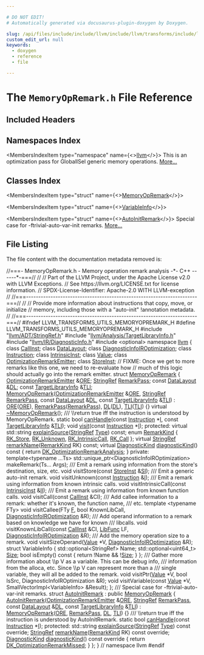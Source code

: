 ```yaml
---

# DO NOT EDIT!
# Automatically generated via docusaurus-plugin-doxygen by Doxygen.

slug: /api/files/include/include/llvm/include/llvm/transforms/include/llvm/transforms/utils/memoryopremark-h
custom_edit_url: null
keywords:
  - doxygen
  - reference
  - file

---
```





# The `MemoryOpRemark.h` File Reference

<DoxygenPage pluginConfig={pluginConfig}>



## Included Headers

<IncludesList>
<IncludesListItem
  filePath="llvm/ADT/StringRef.h"
  permalink="/docs/api/files/include/include/llvm/include/llvm/adt/stringref-h"
  isLocal="true" />
<IncludesListItem
  filePath="llvm/Analysis/TargetLibraryInfo.h"
  permalink="/docs/api/files/include/include/llvm/include/llvm/analysis/targetlibraryinfo-h"
  isLocal="true" />
<IncludesListItem
  filePath="llvm/IR/DiagnosticInfo.h"
  permalink="/docs/api/files/include/include/llvm/include/llvm/ir/diagnosticinfo-h"
  isLocal="true" />
<IncludesListItem
  filePath="optional"
  permalink=""
  isLocal="false" />
</IncludesList>

## Namespaces Index

<MembersIndex>

<MembersIndexItem
  type="namespace"
  name={<><a href="/docs/api/namespaces/llvm">llvm</a></>}>
This is an optimization pass for GlobalISel generic memory operations. <a href="/docs/api/namespaces/llvm/#details">More...</a>
</MembersIndexItem>

</MembersIndex>

## Classes Index

<MembersIndex>

<MembersIndexItem
  type="struct"
  name={<><a href="/docs/api/structs/llvm/memoryopremark">MemoryOpRemark</a></>}>
</MembersIndexItem>

<MembersIndexItem
  type="struct"
  name={<><a href="/docs/api/structs/llvm/memoryopremark/variableinfo">VariableInfo</a></>}>
</MembersIndexItem>

<MembersIndexItem
  type="struct"
  name={<><a href="/docs/api/structs/llvm/autoinitremark">AutoInitRemark</a></>}>
Special case for -ftrivial-auto-var-init remarks. <a href="/docs/api/structs/llvm/autoinitremark/#details">More...</a>
</MembersIndexItem>

</MembersIndex>


## File Listing

The file content with the documentation metadata removed is:

<ProgramListing>

<Link id="l00001" /><CodeLine lineNumber="1"><Highlight kind="comment">//===- MemoryOpRemark.h - Memory operation remark analysis -&#42;- C++ ------&#42;-===//</Highlight><Highlight kind="normal"></Highlight></CodeLine>
<Link id="l00002" /><CodeLine lineNumber="2"><Highlight kind="normal"></Highlight><Highlight kind="comment">//</Highlight><Highlight kind="normal"></Highlight></CodeLine>
<Link id="l00003" /><CodeLine lineNumber="3"><Highlight kind="normal"></Highlight><Highlight kind="comment">// Part of the LLVM Project, under the Apache License v2.0 with LLVM Exceptions.</Highlight><Highlight kind="normal"></Highlight></CodeLine>
<Link id="l00004" /><CodeLine lineNumber="4"><Highlight kind="normal"></Highlight><Highlight kind="comment">// See https://llvm.org/LICENSE.txt for license information.</Highlight><Highlight kind="normal"></Highlight></CodeLine>
<Link id="l00005" /><CodeLine lineNumber="5"><Highlight kind="normal"></Highlight><Highlight kind="comment">// SPDX-License-Identifier: Apache-2.0 WITH LLVM-exception</Highlight><Highlight kind="normal"></Highlight></CodeLine>
<Link id="l00006" /><CodeLine lineNumber="6"><Highlight kind="normal"></Highlight><Highlight kind="comment">//</Highlight><Highlight kind="normal"></Highlight></CodeLine>
<Link id="l00007" /><CodeLine lineNumber="7"><Highlight kind="normal"></Highlight><Highlight kind="comment">//===----------------------------------------------------------------------===//</Highlight><Highlight kind="normal"></Highlight></CodeLine>
<Link id="l00008" /><CodeLine lineNumber="8"><Highlight kind="normal"></Highlight><Highlight kind="comment">//</Highlight><Highlight kind="normal"></Highlight></CodeLine>
<Link id="l00009" /><CodeLine lineNumber="9"><Highlight kind="normal"></Highlight><Highlight kind="comment">// Provide more information about instructions that copy, move, or initialize</Highlight><Highlight kind="normal"></Highlight></CodeLine>
<Link id="l00010" /><CodeLine lineNumber="10"><Highlight kind="normal"></Highlight><Highlight kind="comment">// memory, including those with a &quot;auto-init&quot; !annotation metadata.</Highlight><Highlight kind="normal"></Highlight></CodeLine>
<Link id="l00011" /><CodeLine lineNumber="11"><Highlight kind="normal"></Highlight><Highlight kind="comment">//</Highlight><Highlight kind="normal"></Highlight></CodeLine>
<Link id="l00012" /><CodeLine lineNumber="12"><Highlight kind="normal"></Highlight><Highlight kind="comment">//===----------------------------------------------------------------------===//</Highlight><Highlight kind="normal"></Highlight></CodeLine>
<Link id="l00013" /><CodeLine lineNumber="13"><Highlight kind="normal"></Highlight></CodeLine>
<Link id="l00014" /><CodeLine lineNumber="14"><Highlight kind="normal"></Highlight><Highlight kind="preprocessor">#ifndef LLVM&#95;TRANSFORMS&#95;UTILS&#95;MEMORYOPREMARK&#95;H</Highlight><Highlight kind="normal"></Highlight></CodeLine>
<Link id="l00015" /><CodeLine lineNumber="15"><Highlight kind="normal"></Highlight><Highlight kind="preprocessor">#define LLVM&#95;TRANSFORMS&#95;UTILS&#95;MEMORYOPREMARK&#95;H</Highlight><Highlight kind="normal"></Highlight></CodeLine>
<Link id="l00016" /><CodeLine lineNumber="16"><Highlight kind="normal"></Highlight></CodeLine>
<Link id="l00017" /><CodeLine lineNumber="17"><Highlight kind="normal"></Highlight><Highlight kind="preprocessor">#include &quot;<a href="/docs/api/files/include/include/llvm/include/llvm/adt/stringref-h">llvm/ADT/StringRef.h</a>&quot;</Highlight><Highlight kind="normal"></Highlight></CodeLine>
<Link id="l00018" /><CodeLine lineNumber="18"><Highlight kind="normal"></Highlight><Highlight kind="preprocessor">#include &quot;<a href="/docs/api/files/include/include/llvm/include/llvm/analysis/targetlibraryinfo-h">llvm/Analysis/TargetLibraryInfo.h</a>&quot;</Highlight><Highlight kind="normal"></Highlight></CodeLine>
<Link id="l00019" /><CodeLine lineNumber="19"><Highlight kind="normal"></Highlight><Highlight kind="preprocessor">#include &quot;<a href="/docs/api/files/include/include/llvm/include/llvm/ir/diagnosticinfo-h">llvm/IR/DiagnosticInfo.h</a>&quot;</Highlight><Highlight kind="normal"></Highlight></CodeLine>
<Link id="l00020" /><CodeLine lineNumber="20"><Highlight kind="normal"></Highlight><Highlight kind="preprocessor">#include &lt;optional&gt;</Highlight><Highlight kind="normal"></Highlight></CodeLine>
<Link id="l00021" /><CodeLine lineNumber="21"><Highlight kind="normal"></Highlight></CodeLine>
<Link id="l00022" /><CodeLine lineNumber="22"><Highlight kind="normal"></Highlight><Highlight kind="keyword">namespace </Highlight><Highlight kind="normal"><a href="/docs/api/namespaces/llvm">llvm</a> &#123;</Highlight></CodeLine>
<Link id="l00023" /><CodeLine lineNumber="23"><Highlight kind="normal"></Highlight></CodeLine>
<Link id="l00024" /><CodeLine lineNumber="24"><Highlight kind="normal"></Highlight><Highlight kind="keyword">class </Highlight><Highlight kind="normal"><a href="/docs/api/classes/llvm/callinst">CallInst</a>;</Highlight></CodeLine>
<Link id="l00025" /><CodeLine lineNumber="25"><Highlight kind="normal"></Highlight><Highlight kind="keyword">class </Highlight><Highlight kind="normal"><a href="/docs/api/classes/llvm/datalayout">DataLayout</a>;</Highlight></CodeLine>
<Link id="l00026" /><CodeLine lineNumber="26"><Highlight kind="normal"></Highlight><Highlight kind="keyword">class </Highlight><Highlight kind="normal"><a href="/docs/api/classes/llvm/diagnosticinfoiroptimization">DiagnosticInfoIROptimization</a>;</Highlight></CodeLine>
<Link id="l00027" /><CodeLine lineNumber="27"><Highlight kind="normal"></Highlight><Highlight kind="keyword">class </Highlight><Highlight kind="normal"><a href="/docs/api/classes/llvm/instruction">Instruction</a>;</Highlight></CodeLine>
<Link id="l00028" /><CodeLine lineNumber="28"><Highlight kind="normal"></Highlight><Highlight kind="keyword">class </Highlight><Highlight kind="normal"><a href="/docs/api/classes/llvm/intrinsicinst">IntrinsicInst</a>;</Highlight></CodeLine>
<Link id="l00029" /><CodeLine lineNumber="29"><Highlight kind="normal"></Highlight><Highlight kind="keyword">class </Highlight><Highlight kind="normal"><a href="/docs/api/classes/llvm/value">Value</a>;</Highlight></CodeLine>
<Link id="l00030" /><CodeLine lineNumber="30"><Highlight kind="normal"></Highlight><Highlight kind="keyword">class </Highlight><Highlight kind="normal"><a href="/docs/api/classes/llvm/optimizationremarkemitter">OptimizationRemarkEmitter</a>;</Highlight></CodeLine>
<Link id="l00031" /><CodeLine lineNumber="31"><Highlight kind="normal"></Highlight><Highlight kind="keyword">class </Highlight><Highlight kind="normal"><a href="/docs/api/classes/llvm/storeinst">StoreInst</a>;</Highlight></CodeLine>
<Link id="l00032" /><CodeLine lineNumber="32"><Highlight kind="normal"></Highlight></CodeLine>
<Link id="l00033" /><CodeLine lineNumber="33"><Highlight kind="normal"></Highlight><Highlight kind="comment">// FIXME: Once we get to more remarks like this one, we need to re-evaluate how</Highlight><Highlight kind="normal"></Highlight></CodeLine>
<Link id="l00034" /><CodeLine lineNumber="34"><Highlight kind="normal"></Highlight><Highlight kind="comment">// much of this logic should actually go into the remark emitter.</Highlight><Highlight kind="normal"></Highlight></CodeLine>
<Link id="l00035" /><CodeLine lineNumber="35" lineLink="/docs/api/structs/llvm/memoryopremark"><Highlight kind="normal"></Highlight><Highlight kind="keyword">struct </Highlight><Highlight kind="normal"><a href="/docs/api/structs/llvm/memoryopremark/#ad99cd44fdfd9049476ff35f5e7771acc">MemoryOpRemark</a> &#123;</Highlight></CodeLine>
<Link id="l00036" /><CodeLine lineNumber="36" lineLink="/docs/api/structs/llvm/memoryopremark/#affc8a7a84f31d6345933fb32afca4947"><Highlight kind="normal">  <a href="/docs/api/classes/llvm/optimizationremarkemitter">OptimizationRemarkEmitter</a> &amp;<a href="/docs/api/structs/llvm/memoryopremark/#affc8a7a84f31d6345933fb32afca4947">ORE</a>;</Highlight></CodeLine>
<Link id="l00037" /><CodeLine lineNumber="37" lineLink="/docs/api/structs/llvm/memoryopremark/#aad1dbb4b1f80d87def38329defc8389d"><Highlight kind="normal">  <a href="/docs/api/classes/llvm/stringref">StringRef</a> <a href="/docs/api/structs/llvm/memoryopremark/#aad1dbb4b1f80d87def38329defc8389d">RemarkPass</a>;</Highlight></CodeLine>
<Link id="l00038" /><CodeLine lineNumber="38" lineLink="/docs/api/structs/llvm/memoryopremark/#a81ab7f2ae731a7f145a1488cb84be1d8"><Highlight kind="normal">  </Highlight><Highlight kind="keyword">const</Highlight><Highlight kind="normal"> <a href="/docs/api/classes/llvm/datalayout">DataLayout</a> &amp;<a href="/docs/api/structs/llvm/memoryopremark/#a81ab7f2ae731a7f145a1488cb84be1d8">DL</a>;</Highlight></CodeLine>
<Link id="l00039" /><CodeLine lineNumber="39" lineLink="/docs/api/structs/llvm/memoryopremark/#a3a261163a53fa4b58499322c20f1952d"><Highlight kind="normal">  </Highlight><Highlight kind="keyword">const</Highlight><Highlight kind="normal"> <a href="/docs/api/classes/llvm/targetlibraryinfo">TargetLibraryInfo</a> &amp;<a href="/docs/api/structs/llvm/memoryopremark/#a3a261163a53fa4b58499322c20f1952d">TLI</a>;</Highlight></CodeLine>
<Link id="l00040" /><CodeLine lineNumber="40"><Highlight kind="normal"></Highlight></CodeLine>
<Link id="l00041" /><CodeLine lineNumber="41" lineLink="/docs/api/structs/llvm/memoryopremark/#ad99cd44fdfd9049476ff35f5e7771acc"><Highlight kind="normal">  <a href="/docs/api/structs/llvm/memoryopremark/#ad99cd44fdfd9049476ff35f5e7771acc">MemoryOpRemark</a>(<a href="/docs/api/classes/llvm/optimizationremarkemitter">OptimizationRemarkEmitter</a> &amp;<a href="/docs/api/structs/llvm/memoryopremark/#affc8a7a84f31d6345933fb32afca4947">ORE</a>, <a href="/docs/api/classes/llvm/stringref">StringRef</a> <a href="/docs/api/structs/llvm/memoryopremark/#aad1dbb4b1f80d87def38329defc8389d">RemarkPass</a>,</Highlight></CodeLine>
<Link id="l00042" /><CodeLine lineNumber="42"><Highlight kind="normal">                 </Highlight><Highlight kind="keyword">const</Highlight><Highlight kind="normal"> <a href="/docs/api/classes/llvm/datalayout">DataLayout</a> &amp;<a href="/docs/api/structs/llvm/memoryopremark/#a81ab7f2ae731a7f145a1488cb84be1d8">DL</a>, </Highlight><Highlight kind="keyword">const</Highlight><Highlight kind="normal"> <a href="/docs/api/classes/llvm/targetlibraryinfo">TargetLibraryInfo</a> &amp;<a href="/docs/api/structs/llvm/memoryopremark/#a3a261163a53fa4b58499322c20f1952d">TLI</a>)</Highlight></CodeLine>
<Link id="l00043" /><CodeLine lineNumber="43"><Highlight kind="normal">      : <a href="/docs/api/structs/llvm/memoryopremark/#affc8a7a84f31d6345933fb32afca4947">ORE</a>(<a href="/docs/api/structs/llvm/memoryopremark/#affc8a7a84f31d6345933fb32afca4947">ORE</a>), <a href="/docs/api/structs/llvm/memoryopremark/#aad1dbb4b1f80d87def38329defc8389d">RemarkPass</a>(<a href="/docs/api/structs/llvm/memoryopremark/#aad1dbb4b1f80d87def38329defc8389d">RemarkPass</a>), <a href="/docs/api/structs/llvm/memoryopremark/#a81ab7f2ae731a7f145a1488cb84be1d8">DL</a>(<a href="/docs/api/structs/llvm/memoryopremark/#a81ab7f2ae731a7f145a1488cb84be1d8">DL</a>), <a href="/docs/api/structs/llvm/memoryopremark/#a3a261163a53fa4b58499322c20f1952d">TLI</a>(<a href="/docs/api/structs/llvm/memoryopremark/#a3a261163a53fa4b58499322c20f1952d">TLI</a>) &#123;&#125;</Highlight></CodeLine>
<Link id="l00044" /><CodeLine lineNumber="44"><Highlight kind="normal"></Highlight></CodeLine>
<Link id="l00045" /><CodeLine lineNumber="45" lineLink="/docs/api/structs/llvm/memoryopremark/#ad13e5bb39c9d874786ff902e1a96d5f9"><Highlight kind="normal">  </Highlight><Highlight kind="keyword">virtual</Highlight><Highlight kind="normal"> <a href="/docs/api/structs/llvm/memoryopremark/#ad13e5bb39c9d874786ff902e1a96d5f9">~MemoryOpRemark</a>();</Highlight></CodeLine>
<Link id="l00046" /><CodeLine lineNumber="46"><Highlight kind="normal"></Highlight><Highlight kind="comment"></Highlight></CodeLine>
<Link id="l00047" /><CodeLine lineNumber="47"><Highlight kind="comment">  /// \\return true iff the instruction is understood by MemoryOpRemark.</Highlight><Highlight kind="normal"></Highlight></CodeLine>
<Link id="l00048" /><CodeLine lineNumber="48"><Highlight kind="normal">  </Highlight><Highlight kind="keyword">static</Highlight><Highlight kind="normal"> </Highlight><Highlight kind="keywordtype">bool</Highlight><Highlight kind="normal"> <a href="/docs/api/structs/llvm/memoryopremark/#aa7541fdc3ad2c7fd6950f38ffa63f888">canHandle</a>(</Highlight><Highlight kind="keyword">const</Highlight><Highlight kind="normal"> <a href="/docs/api/classes/llvm/instruction">Instruction</a> &#42;<a href="/docs/api/files/lib/lib/support/md5-cpp/#ac0eafdc9ee161b71e7af98af736952fd">I</a>, </Highlight><Highlight kind="keyword">const</Highlight><Highlight kind="normal"> <a href="/docs/api/classes/llvm/targetlibraryinfo">TargetLibraryInfo</a> &amp;<a href="/docs/api/structs/llvm/memoryopremark/#a3a261163a53fa4b58499322c20f1952d">TLI</a>);</Highlight></CodeLine>
<Link id="l00049" /><CodeLine lineNumber="49"><Highlight kind="normal"></Highlight></CodeLine>
<Link id="l00050" /><CodeLine lineNumber="50"><Highlight kind="normal">  </Highlight><Highlight kind="keywordtype">void</Highlight><Highlight kind="normal"> <a href="/docs/api/structs/llvm/memoryopremark/#a7cc62f5104cc98181f5e3af9aa38db97">visit</a>(</Highlight><Highlight kind="keyword">const</Highlight><Highlight kind="normal"> <a href="/docs/api/classes/llvm/instruction">Instruction</a> &#42;<a href="/docs/api/files/lib/lib/support/md5-cpp/#ac0eafdc9ee161b71e7af98af736952fd">I</a>);</Highlight></CodeLine>
<Link id="l00051" /><CodeLine lineNumber="51"><Highlight kind="normal"></Highlight></CodeLine>
<Link id="l00052" /><CodeLine lineNumber="52"><Highlight kind="normal"></Highlight><Highlight kind="keyword">protected</Highlight><Highlight kind="normal">:</Highlight></CodeLine>
<Link id="l00053" /><CodeLine lineNumber="53"><Highlight kind="normal">  </Highlight><Highlight kind="keyword">virtual</Highlight><Highlight kind="normal"> std::string <a href="/docs/api/structs/llvm/memoryopremark/#a114036ea349b7003bc60a6fa9d580af4">explainSource</a>(<a href="/docs/api/classes/llvm/stringref">StringRef</a> <a href="/docs/api/classes/llvm/type">Type</a>) </Highlight><Highlight kind="keyword">const</Highlight><Highlight kind="normal">;</Highlight></CodeLine>
<Link id="l00054" /><CodeLine lineNumber="54"><Highlight kind="normal"></Highlight></CodeLine>
<Link id="l00055" /><CodeLine lineNumber="55" lineLink="/docs/api/structs/llvm/memoryopremark/#a0b5f89367d77e95e191f4dba11119540"><Highlight kind="normal">  </Highlight><Highlight kind="keyword">enum</Highlight><Highlight kind="normal"> <a href="/docs/api/structs/llvm/memoryopremark/#a0b5f89367d77e95e191f4dba11119540">RemarkKind</a> &#123; <a href="/docs/api/structs/llvm/memoryopremark/#a0b5f89367d77e95e191f4dba11119540aa036baa9962afbac5185a09979402c9d">RK&#95;Store</a>, <a href="/docs/api/structs/llvm/memoryopremark/#a0b5f89367d77e95e191f4dba11119540a38c89bc3f274207c66f98f2f9f440482">RK&#95;Unknown</a>, <a href="/docs/api/structs/llvm/memoryopremark/#a0b5f89367d77e95e191f4dba11119540ad26116e0fbc3518a8b5ce42bf723fafb">RK&#95;IntrinsicCall</a>, <a href="/docs/api/structs/llvm/memoryopremark/#a0b5f89367d77e95e191f4dba11119540ac5867bebefae5ad9ac7e0eec418dc722">RK&#95;Call</a> &#125;;</Highlight></CodeLine>
<Link id="l00056" /><CodeLine lineNumber="56"><Highlight kind="normal">  </Highlight><Highlight kind="keyword">virtual</Highlight><Highlight kind="normal"> <a href="/docs/api/classes/llvm/stringref">StringRef</a> <a href="/docs/api/structs/llvm/memoryopremark/#a415b1ca2ecb643ff209c8303670478a3">remarkName</a>(<a href="/docs/api/structs/llvm/memoryopremark/#a0b5f89367d77e95e191f4dba11119540">RemarkKind</a> RK) </Highlight><Highlight kind="keyword">const</Highlight><Highlight kind="normal">;</Highlight></CodeLine>
<Link id="l00057" /><CodeLine lineNumber="57"><Highlight kind="normal"></Highlight></CodeLine>
<Link id="l00058" /><CodeLine lineNumber="58" lineLink="/docs/api/structs/llvm/memoryopremark/#a195d208079a522f14616aaf98f588127"><Highlight kind="normal">  </Highlight><Highlight kind="keyword">virtual</Highlight><Highlight kind="normal"> <a href="/docs/api/namespaces/llvm/#a52b4ea3a21377555e9a0511d57945594">DiagnosticKind</a> <a href="/docs/api/structs/llvm/memoryopremark/#a195d208079a522f14616aaf98f588127">diagnosticKind</a>()</Highlight><Highlight kind="keyword"> const </Highlight><Highlight kind="normal">&#123; </Highlight><Highlight kind="keywordflow">return</Highlight><Highlight kind="normal"> <a href="/docs/api/namespaces/llvm/#a52b4ea3a21377555e9a0511d57945594a27ed101669b84c58dbf9363fe96bdf64">DK&#95;OptimizationRemarkAnalysis</a>; &#125;</Highlight></CodeLine>
<Link id="l00059" /><CodeLine lineNumber="59"><Highlight kind="normal"></Highlight></CodeLine>
<Link id="l00060" /><CodeLine lineNumber="60"><Highlight kind="normal"></Highlight><Highlight kind="keyword">private</Highlight><Highlight kind="normal">:</Highlight></CodeLine>
<Link id="l00061" /><CodeLine lineNumber="61"><Highlight kind="normal">  </Highlight><Highlight kind="keyword">template</Highlight><Highlight kind="normal">&lt;</Highlight><Highlight kind="keyword">typename</Highlight><Highlight kind="normal"> ...Ts&gt;</Highlight></CodeLine>
<Link id="l00062" /><CodeLine lineNumber="62"><Highlight kind="normal">  std::unique&#95;ptr&lt;DiagnosticInfoIROptimization&gt; makeRemark(Ts... Args);</Highlight></CodeLine>
<Link id="l00063" /><CodeLine lineNumber="63"><Highlight kind="normal"></Highlight><Highlight kind="comment"></Highlight></CodeLine>
<Link id="l00064" /><CodeLine lineNumber="64"><Highlight kind="comment">  /// Emit a remark using information from the store&#39;s destination, size, etc.</Highlight><Highlight kind="normal"></Highlight></CodeLine>
<Link id="l00065" /><CodeLine lineNumber="65"><Highlight kind="normal">  </Highlight><Highlight kind="keywordtype">void</Highlight><Highlight kind="normal"> visitStore(</Highlight><Highlight kind="keyword">const</Highlight><Highlight kind="normal"> <a href="/docs/api/classes/llvm/storeinst">StoreInst</a> &amp;<a href="/docs/api/namespaces/llvm/si">SI</a>);</Highlight><Highlight kind="comment"></Highlight></CodeLine>
<Link id="l00066" /><CodeLine lineNumber="66"><Highlight kind="comment">  /// Emit a generic auto-init remark.</Highlight><Highlight kind="normal"></Highlight></CodeLine>
<Link id="l00067" /><CodeLine lineNumber="67"><Highlight kind="normal">  </Highlight><Highlight kind="keywordtype">void</Highlight><Highlight kind="normal"> visitUnknown(</Highlight><Highlight kind="keyword">const</Highlight><Highlight kind="normal"> <a href="/docs/api/classes/llvm/instruction">Instruction</a> &amp;<a href="/docs/api/files/lib/lib/support/md5-cpp/#ac0eafdc9ee161b71e7af98af736952fd">I</a>);</Highlight><Highlight kind="comment"></Highlight></CodeLine>
<Link id="l00068" /><CodeLine lineNumber="68"><Highlight kind="comment">  /// Emit a remark using information from known intrinsic calls.</Highlight><Highlight kind="normal"></Highlight></CodeLine>
<Link id="l00069" /><CodeLine lineNumber="69"><Highlight kind="normal">  </Highlight><Highlight kind="keywordtype">void</Highlight><Highlight kind="normal"> visitIntrinsicCall(</Highlight><Highlight kind="keyword">const</Highlight><Highlight kind="normal"> <a href="/docs/api/classes/llvm/intrinsicinst">IntrinsicInst</a> &amp;<a href="/docs/api/files/lib/lib/target/lib/target/nvptx/nvvmintrrange-cpp/#ac5804672fc0850438d63caec770647f8">II</a>);</Highlight><Highlight kind="comment"></Highlight></CodeLine>
<Link id="l00070" /><CodeLine lineNumber="70"><Highlight kind="comment">  /// Emit a remark using information from known function calls.</Highlight><Highlight kind="normal"></Highlight></CodeLine>
<Link id="l00071" /><CodeLine lineNumber="71"><Highlight kind="normal">  </Highlight><Highlight kind="keywordtype">void</Highlight><Highlight kind="normal"> visitCall(</Highlight><Highlight kind="keyword">const</Highlight><Highlight kind="normal"> <a href="/docs/api/classes/llvm/callinst">CallInst</a> &amp;CI);</Highlight></CodeLine>
<Link id="l00072" /><CodeLine lineNumber="72"><Highlight kind="normal"></Highlight><Highlight kind="comment"></Highlight></CodeLine>
<Link id="l00073" /><CodeLine lineNumber="73"><Highlight kind="comment">  /// Add callee information to a remark: whether it&#39;s known, the function name,</Highlight></CodeLine>
<Link id="l00074" /><CodeLine lineNumber="74"><Highlight kind="comment">  /// etc.</Highlight><Highlight kind="normal"></Highlight></CodeLine>
<Link id="l00075" /><CodeLine lineNumber="75"><Highlight kind="normal">  </Highlight><Highlight kind="keyword">template</Highlight><Highlight kind="normal"> &lt;</Highlight><Highlight kind="keyword">typename</Highlight><Highlight kind="normal"> FTy&gt;</Highlight></CodeLine>
<Link id="l00076" /><CodeLine lineNumber="76"><Highlight kind="normal">  </Highlight><Highlight kind="keywordtype">void</Highlight><Highlight kind="normal"> visitCallee(FTy <a href="/docs/api/files/lib/lib/support/md5-cpp/#a96d73bbd7af15cb1fc38c3f4a3bd82e9">F</a>, </Highlight><Highlight kind="keywordtype">bool</Highlight><Highlight kind="normal"> KnownLibCall, <a href="/docs/api/classes/llvm/diagnosticinfoiroptimization">DiagnosticInfoIROptimization</a> &amp;R);</Highlight><Highlight kind="comment"></Highlight></CodeLine>
<Link id="l00077" /><CodeLine lineNumber="77"><Highlight kind="comment">  /// Add operand information to a remark based on knowledge we have for known</Highlight></CodeLine>
<Link id="l00078" /><CodeLine lineNumber="78"><Highlight kind="comment">  /// libcalls.</Highlight><Highlight kind="normal"></Highlight></CodeLine>
<Link id="l00079" /><CodeLine lineNumber="79"><Highlight kind="normal">  </Highlight><Highlight kind="keywordtype">void</Highlight><Highlight kind="normal"> visitKnownLibCall(</Highlight><Highlight kind="keyword">const</Highlight><Highlight kind="normal"> <a href="/docs/api/classes/llvm/callinst">CallInst</a> &amp;CI, <a href="/docs/api/namespaces/llvm/#a26a5e408fc09c5664d2bbb2d7fae154e">LibFunc</a> LF,</Highlight></CodeLine>
<Link id="l00080" /><CodeLine lineNumber="80"><Highlight kind="normal">                         <a href="/docs/api/classes/llvm/diagnosticinfoiroptimization">DiagnosticInfoIROptimization</a> &amp;R);</Highlight><Highlight kind="comment"></Highlight></CodeLine>
<Link id="l00081" /><CodeLine lineNumber="81"><Highlight kind="comment">  /// Add the memory operation size to a remark.</Highlight><Highlight kind="normal"></Highlight></CodeLine>
<Link id="l00082" /><CodeLine lineNumber="82"><Highlight kind="normal">  </Highlight><Highlight kind="keywordtype">void</Highlight><Highlight kind="normal"> visitSizeOperand(<a href="/docs/api/classes/llvm/value">Value</a> &#42;V, <a href="/docs/api/classes/llvm/diagnosticinfoiroptimization">DiagnosticInfoIROptimization</a> &amp;R);</Highlight></CodeLine>
<Link id="l00083" /><CodeLine lineNumber="83"><Highlight kind="normal"></Highlight></CodeLine>
<Link id="l00084" /><CodeLine lineNumber="84"><Highlight kind="normal">  </Highlight><Highlight kind="keyword">struct </Highlight><Highlight kind="normal">VariableInfo &#123;</Highlight></CodeLine>
<Link id="l00085" /><CodeLine lineNumber="85"><Highlight kind="normal">    std::optional&lt;StringRef&gt; Name;</Highlight></CodeLine>
<Link id="l00086" /><CodeLine lineNumber="86"><Highlight kind="normal">    std::optional&lt;uint64&#95;t&gt; <a href="/docs/api/files/lib/lib/analysis/inlineorder-cpp/#a7ee6f0cb51c3b9056199e9a0001fe8c3a6f6cb72d544962fa333e2e34ce64f719">Size</a>;</Highlight></CodeLine>
<Link id="l00087" /><CodeLine lineNumber="87"><Highlight kind="normal">    </Highlight><Highlight kind="keywordtype">bool</Highlight><Highlight kind="normal"> isEmpty()</Highlight><Highlight kind="keyword"> const </Highlight><Highlight kind="normal">&#123; </Highlight><Highlight kind="keywordflow">return</Highlight><Highlight kind="normal"> !Name &amp;&amp; !<a href="/docs/api/files/lib/lib/analysis/inlineorder-cpp/#a7ee6f0cb51c3b9056199e9a0001fe8c3a6f6cb72d544962fa333e2e34ce64f719">Size</a>; &#125;</Highlight></CodeLine>
<Link id="l00088" /><CodeLine lineNumber="88"><Highlight kind="normal">  &#125;;</Highlight><Highlight kind="comment"></Highlight></CodeLine>
<Link id="l00089" /><CodeLine lineNumber="89"><Highlight kind="comment">  /// Gather more information about \\p V as a variable. This can be debug info,</Highlight></CodeLine>
<Link id="l00090" /><CodeLine lineNumber="90"><Highlight kind="comment">  /// information from the alloca, etc. Since \\p V can represent more than a</Highlight></CodeLine>
<Link id="l00091" /><CodeLine lineNumber="91"><Highlight kind="comment">  /// single variable, they will all be added to the remark.</Highlight><Highlight kind="normal"></Highlight></CodeLine>
<Link id="l00092" /><CodeLine lineNumber="92"><Highlight kind="normal">  </Highlight><Highlight kind="keywordtype">void</Highlight><Highlight kind="normal"> visitPtr(<a href="/docs/api/namespaces/llvm/#a066e2a31a13d6520e52ae1944f194662">Value</a> &#42;V, </Highlight><Highlight kind="keywordtype">bool</Highlight><Highlight kind="normal"> IsSrc, DiagnosticInfoIROptimization &amp;R);</Highlight></CodeLine>
<Link id="l00093" /><CodeLine lineNumber="93"><Highlight kind="normal">  </Highlight><Highlight kind="keywordtype">void</Highlight><Highlight kind="normal"> visitVariable(</Highlight><Highlight kind="keyword">const</Highlight><Highlight kind="normal"> <a href="/docs/api/namespaces/llvm/#a066e2a31a13d6520e52ae1944f194662">Value</a> &#42;V, SmallVectorImpl&lt;VariableInfo&gt; &amp;Result);</Highlight></CodeLine>
<Link id="l00094" /><CodeLine lineNumber="94"><Highlight kind="normal">&#125;;</Highlight></CodeLine>
<Link id="l00095" /><CodeLine lineNumber="95"><Highlight kind="normal"></Highlight><Highlight kind="comment"></Highlight></CodeLine>
<Link id="l00096" /><CodeLine lineNumber="96"><Highlight kind="comment">/// Special case for -ftrivial-auto-var-init remarks.</Highlight><Highlight kind="normal"></Highlight></CodeLine>
<Link id="l00097" /><CodeLine lineNumber="97" lineLink="/docs/api/structs/llvm/autoinitremark"><Highlight kind="normal"></Highlight><Highlight kind="keyword">struct </Highlight><Highlight kind="normal"><a href="/docs/api/structs/llvm/autoinitremark/#abc96db1676e27342e9f1ade5e46d8ea5">AutoInitRemark</a> : </Highlight><Highlight kind="keyword">public</Highlight><Highlight kind="normal"> <a href="/docs/api/structs/llvm/memoryopremark/#ad99cd44fdfd9049476ff35f5e7771acc">MemoryOpRemark</a> &#123;</Highlight></CodeLine>
<Link id="l00098" /><CodeLine lineNumber="98" lineLink="/docs/api/structs/llvm/autoinitremark/#abc96db1676e27342e9f1ade5e46d8ea5"><Highlight kind="normal">  <a href="/docs/api/structs/llvm/autoinitremark/#abc96db1676e27342e9f1ade5e46d8ea5">AutoInitRemark</a>(<a href="/docs/api/classes/llvm/optimizationremarkemitter">OptimizationRemarkEmitter</a> &amp;<a href="/docs/api/structs/llvm/memoryopremark/#affc8a7a84f31d6345933fb32afca4947">ORE</a>, <a href="/docs/api/classes/llvm/stringref">StringRef</a> <a href="/docs/api/structs/llvm/memoryopremark/#aad1dbb4b1f80d87def38329defc8389d">RemarkPass</a>,</Highlight></CodeLine>
<Link id="l00099" /><CodeLine lineNumber="99"><Highlight kind="normal">                 </Highlight><Highlight kind="keyword">const</Highlight><Highlight kind="normal"> <a href="/docs/api/classes/llvm/datalayout">DataLayout</a> &amp;<a href="/docs/api/structs/llvm/memoryopremark/#a81ab7f2ae731a7f145a1488cb84be1d8">DL</a>, </Highlight><Highlight kind="keyword">const</Highlight><Highlight kind="normal"> <a href="/docs/api/classes/llvm/targetlibraryinfo">TargetLibraryInfo</a> &amp;<a href="/docs/api/structs/llvm/memoryopremark/#a3a261163a53fa4b58499322c20f1952d">TLI</a>)</Highlight></CodeLine>
<Link id="l00100" /><CodeLine lineNumber="100"><Highlight kind="normal">      : <a href="/docs/api/structs/llvm/memoryopremark/#ad99cd44fdfd9049476ff35f5e7771acc">MemoryOpRemark</a>(<a href="/docs/api/structs/llvm/memoryopremark/#affc8a7a84f31d6345933fb32afca4947">ORE</a>, <a href="/docs/api/structs/llvm/memoryopremark/#aad1dbb4b1f80d87def38329defc8389d">RemarkPass</a>, <a href="/docs/api/structs/llvm/memoryopremark/#a81ab7f2ae731a7f145a1488cb84be1d8">DL</a>, <a href="/docs/api/structs/llvm/memoryopremark/#a3a261163a53fa4b58499322c20f1952d">TLI</a>) &#123;&#125;</Highlight></CodeLine>
<Link id="l00101" /><CodeLine lineNumber="101"><Highlight kind="normal"></Highlight><Highlight kind="comment"></Highlight></CodeLine>
<Link id="l00102" /><CodeLine lineNumber="102"><Highlight kind="comment">  /// \\return true iff the instruction is understood by AutoInitRemark.</Highlight><Highlight kind="normal"></Highlight></CodeLine>
<Link id="l00103" /><CodeLine lineNumber="103"><Highlight kind="normal">  </Highlight><Highlight kind="keyword">static</Highlight><Highlight kind="normal"> </Highlight><Highlight kind="keywordtype">bool</Highlight><Highlight kind="normal"> <a href="/docs/api/structs/llvm/autoinitremark/#a69856189f0653d336e1f0f13076845bf">canHandle</a>(</Highlight><Highlight kind="keyword">const</Highlight><Highlight kind="normal"> <a href="/docs/api/classes/llvm/instruction">Instruction</a> &#42;<a href="/docs/api/files/lib/lib/support/md5-cpp/#ac0eafdc9ee161b71e7af98af736952fd">I</a>);</Highlight></CodeLine>
<Link id="l00104" /><CodeLine lineNumber="104"><Highlight kind="normal"></Highlight></CodeLine>
<Link id="l00105" /><CodeLine lineNumber="105"><Highlight kind="normal"></Highlight><Highlight kind="keyword">protected</Highlight><Highlight kind="normal">:</Highlight></CodeLine>
<Link id="l00106" /><CodeLine lineNumber="106"><Highlight kind="normal">  std::string <a href="/docs/api/structs/llvm/autoinitremark/#ab32f9db76653d78af26d37c13778c4e6">explainSource</a>(<a href="/docs/api/classes/llvm/stringref">StringRef</a> <a href="/docs/api/classes/llvm/type">Type</a>) </Highlight><Highlight kind="keyword">const override</Highlight><Highlight kind="normal">;</Highlight></CodeLine>
<Link id="l00107" /><CodeLine lineNumber="107"><Highlight kind="normal">  <a href="/docs/api/classes/llvm/stringref">StringRef</a> <a href="/docs/api/structs/llvm/autoinitremark/#aa94fc90cfa2315eeef5dcf04458617fa">remarkName</a>(<a href="/docs/api/structs/llvm/memoryopremark/#a0b5f89367d77e95e191f4dba11119540">RemarkKind</a> RK) </Highlight><Highlight kind="keyword">const override</Highlight><Highlight kind="normal">;</Highlight></CodeLine>
<Link id="l00108" /><CodeLine lineNumber="108" lineLink="/docs/api/structs/llvm/autoinitremark/#a7158522b3592b9c0b3eb1e0bebc040fc"><Highlight kind="normal">  <a href="/docs/api/namespaces/llvm/#a52b4ea3a21377555e9a0511d57945594">DiagnosticKind</a> <a href="/docs/api/structs/llvm/autoinitremark/#a7158522b3592b9c0b3eb1e0bebc040fc">diagnosticKind</a>()</Highlight><Highlight kind="keyword"> const override </Highlight><Highlight kind="normal">&#123;</Highlight></CodeLine>
<Link id="l00109" /><CodeLine lineNumber="109"><Highlight kind="normal">    </Highlight><Highlight kind="keywordflow">return</Highlight><Highlight kind="normal"> <a href="/docs/api/namespaces/llvm/#a52b4ea3a21377555e9a0511d57945594a60172d67189a80dd366981444c7e6fe9">DK&#95;OptimizationRemarkMissed</a>;</Highlight></CodeLine>
<Link id="l00110" /><CodeLine lineNumber="110"><Highlight kind="normal">  &#125;</Highlight></CodeLine>
<Link id="l00111" /><CodeLine lineNumber="111"><Highlight kind="normal">&#125;;</Highlight></CodeLine>
<Link id="l00112" /><CodeLine lineNumber="112"><Highlight kind="normal"></Highlight></CodeLine>
<Link id="l00113" /><CodeLine lineNumber="113"><Highlight kind="normal">&#125; </Highlight><Highlight kind="comment">// namespace llvm</Highlight><Highlight kind="normal"></Highlight></CodeLine>
<Link id="l00114" /><CodeLine lineNumber="114"><Highlight kind="normal"></Highlight></CodeLine>
<Link id="l00115" /><CodeLine lineNumber="115"><Highlight kind="normal"></Highlight><Highlight kind="preprocessor">#endif</Highlight></CodeLine>

</ProgramListing>

</DoxygenPage>

